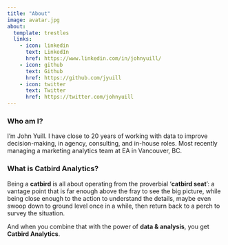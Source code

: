 ```yaml
---
title: "About"
image: avatar.jpg
about:
  template: trestles
  links:
    - icon: linkedin
      text: LinkedIn
      href: https://www.linkedin.com/in/johnyuill/
    - icon: github
      text: Github
      href: https://github.com/jyuill
    - icon: twitter
      text: Twitter
      href: https://twitter.com/johnyuill 
---
```


### Who am I?

I'm John Yuill. I have close to 20 years of working with data to improve decision-making, in agency, consulting, and in-house roles. Most recently managing a marketing analytics team at EA in Vancouver, BC.

### What is Catbird Analytics?

Being a **catbird** is all about operating from the proverbial '**catbird seat**': a vantage point that is far enough above the fray to see the big picture, while being close enough to the action to understand the details, maybe even swoop down to ground level once in a while, then return back to a perch to survey the situation.

And when you combine that with the power of **data & analysis**, you get **Catbird Analytics**.
